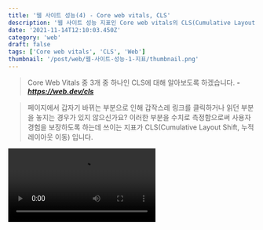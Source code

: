 ```yaml
---
title: '웹 사이트 성능(4) - Core web vitals, CLS'
description: '웹 사이트 성능 지표인 Core web vitals의 CLS(Cumulative Layout Shift)에 대해 알아보았습니다.'
date: '2021-11-14T12:10:03.450Z'
category: 'web'
draft: false
tags: ['Core web vitals', 'CLS', 'Web']
thumbnail: '/post/web/웹-사이트-성능-1-지표/thumbnail.png'
---
```


> Core Web Vitals 중 3개 중 하나인 CLS에 대해 알아보도록 하겠습니다.
> **_- https://web.dev/cls_**

> 페이지에서 갑자기 바뀌는 부분으로 인해 갑작스레 링크를 클릭하거나 읽던 부분을 놓지는 경우가 있지 않으신가요?
> 이러한 부분을 수치로 측정함으로써 사용자 경험을 보장하도록 하는데 쓰이는 지표가 CLS(Cumulative Layout Shift, 누적 레이아웃 이동) 입니다.

<Video src="https://storage.googleapis.com/web-dev-assets/layout-instability-api/layout-instability2.mp4" />

CLS(Cumulative Layout Shift, 누적 레이아웃 이동)는 사용자가 예상하지 못한 레이아웃 경험을 수량화하여 시각적 안정성을 측정할 때 중요한 [사용자 중심 메트릭](https://web.dev/user-centric-performance-metrics/#types-of-metrics)입니다.

[사용자 중심 메트릭](https://web.dev/user-centric-performance-metrics/#types-of-metrics) 4가지 중 `쾌적함`과 관련이 있습니다.

예상하지 못한 이동은 일반적으로 리소스가 비동기로 로드되거나 DOM 요소가 기존 콘텐츠 위의 페이지에 동적으로 추가되기 떄문에 발생합니다.

- 예측하지 못한 크기의 이미지나 동영상
- 예측한 크기보다 크거나 작게 렌더링되는 글꼴
- 동적으로 크기가 조정되는 광고, 위젯
- ...등등

위와 같은 원인이 될 수 있습니다.

이러한 것이 더욱 큰 문제가 되는 이유는 사이트에서 개발했던 기능이 사용자가 경험하는 방식과 상당히 다를 수 있다는 점입니다.

대부분 커스텀 콘텐츠나 외부 콘텐츠는 운영 환경에서 개발 환경과 동일하게 작동하지 않습니다. 테스트 이미지는 이미 개발자의 브라우저 캐시에 존재하며, 로컬에서 실행되는 API 호출은 너무 빨라 눈에 띄지 않는 경우가 많이 때문입니다.

CLS(누적 레이아웃 이동) 메트릭은 실제 사용자에게 이러한 일이 발생하는 빈도를 측정하여 이 문제를 해결하는데 도움을 줍니다.

> Core Web Vitals 3가지 메트릭 중 하나라는 것은 큰 의미를 가집니다.
> 웹 페이지 성능을 측정할 때 가장 중요한 지표 3가지 중 하나라는 것이죠.

## CLS

> Cumulative Layout Shift: 누적 레이아웃 이동
> CLS는 페이지의 전체 수명 동안 발생하는 예기치 않은 모든 레이아웃 이동에 대한 가장 큰 _Layout Shift Burst Scores(레이아웃 이동 버스트 Scores)_ 를 뜻합니다.

![cls](https://files.seonest.net/images/qnfqnfqnf/post/110/image.png)

우선 레이아웃 이동이라는 말은 어떤 뜻 일까요?

**레이아웃 이동**은 시각적 요소가 렌더링된 프레임에서 다음 프레임으로 위치를 변경할 때마다 발생합니다.

**세션 윈도우(Session Window)** 로 알려진 **레이아웃 이동 버스트(Layout Shift Score Burst)** 는 하나 이상의 레이아웃 이동이 빠르게 연속해서 이루어지는 경우를 뜻합니다.
(이 때 각 레이아웃 이동 간격은 1초 미만이며, 총 기간은 최대 5초입니다.)

**가장 큰 Layout Shift Burst Scores** 는 해당 기간 내 모든 레이아웃 이동에 대해 누적 점수가 최대인 세션 윈도우 입니다.

https://storage.googleapis.com/web-dev-assets/better-layout-shift-metric/session-window.webm

위 영상은 세션 윈도우의 예시입니다. 최대 5초로 구간이 만들어지며 파란색 막대는 레이아웃 이동의 점수를 나타냅니다.

> 이전 CLS는 페이지의 전체 수명 동안 발생한 모든 레이아웃 이동 점수의 합계를 측정했습니다.
> 2021년 6월 세션 윈도우라는 개념을 도입하고, CLS 지표 측정방식을 변경했습니다.
> _- https://web.dev/evolving-cls/_

## Evloving CLS

> 우리는 매우 좋은 피드백을 많이 받았고 대규모 분석을 완료하여 메트릭에 적용할 변경 사항을 최종 결정했습니다. 최소 1초 간격이 있고, 최대 5초 구간을 가진 세션 윈도우 지표입니다.

기존 CLS 점수 방식에 대한 많은 피드백이 있었습니다.
CLS 측정항목이 오래 열려있는 웹페이지를 측정하는 데는 부적절하며 점수가 낮은 페이지에 불이익을 준다는 피드백을 받았습니다.

기존 지표 점수는 전체 페이지 수명 동안 발생한 모든 레이아웃 이동 점수를 합계하였기 때문에 웹페이지가 오래 열려있을 수록 점수는 무제한으로 합산됩니다. 또한 무한 스크롤로 인한 레이아웃 이동이 발생하는 경우 마찬가지로 의도한 것과는 다른 불이익을 받을 수 있습니다.

이러한 점을 피드백을 받고 세션 윈도우라는 옵션을 도입하였습니다.

최소 1초 Gap을 가지고, 최대 5초 구간을 가진 윈도우를 도입하여 CLS를 측정하는 방식을 바꾸었습니다.

### 왜 세션 윈도우인가요?

점수가 무제한으로 증가하지 않는 것을 보장하면서 레이아웃 변화를 그룹화할 수 있는 윈도우 전략을 검토하였습니다. 그리고 가장 직관적으로 그룹화하기 때문에 세셩 윈도우 전략을 개발자들이 압도적으로 선호했습니다.

### 왜 세션 최대 시간이 필요한가요?

2가지 옵션이 있었습니다.

- 윈도우간 5초 Gap, 구간 상한이 없는 윈도우들 모두에 대한 평균 점수
- 윈도우간 1초 Gap, 구간 상한 5초를 가진 윈도우들 중에서 최대 점수

![session-time.png](https://files.seonest.net/images/qnfqnfqnf/post/111/session-time.png)

분석을 진행하는 도중에 위와 같은 레이아웃 이동 패턴을 가진 많은 URL이 있었습니다.

만약 평균 점수를 이용한다면 다음과 같은 문제가 발생할 수 있습니다.

세션 윈도우2에서 아주 작은 레이아웃 이동이 있습니다.
그러나 개발자가 작은 레이아웃 변경을 수정하면 어떻게 될까요?
세션 윈도우2에서는 레이아웃 이동이 발생하지 않아 세션 윈도우1만으로 평균 계산을 하게 됩니다.
그렇게 되면 페이지 점수가 기존 수정하지 않았을 때부터 거의 2배 가까지 증가하게 됩니다.

레이아웃 변경을 수정했는데 점수가 높아진다면 혼라스러울 것입니다. 사용자 경험은 약간 더 좋지만 점수는 매우 나빠졌다는 걸 알게된다면 말이죠.

평균에 대한 이 문제 때문에 더 작고 제한이 있는 최대 세션 윈도우를 선택하고 진행하기로 결정했습니다.

따라서 위의 예에서는 세션 창 2는 무시되고 세션 창 1의 레이아웃 이동 합계만 보고될 것입니다.

### 왜 최대 구간이 5초로 설정되어있나요?

여러 창 크기를 평가하고 다음과 같은 결과를 냈습니다.

- 더 작은 구간을 가진 윈도우인 경우 느린 페이지 로드와 사용자 상호 작용에 대한 느린 응답으로 인해 구간 내에 레이아웃 변화가 적어지고 여러 번 바뀌어 더 높은 점수를 받게 될 수 있습니다. 즉, 속도가 느린 페이지가 CLS에 보상하지 않도록 창을 충분히 크게 유지하여야 했습니다.
- 작은 레이아웃 이동이 계속되는 일부 페이지가 있습니다. 예를 들어, 스포츠 점수 페이지같은 경우 각 점수가 업데이트될 때마다 조금씩 바뀌게 됩니다. 이러한 변화는 성가실 수 있지만 크게 영향을 미치지 않는 경우입니다. 그래서 이러한 유형의 레이아웃 변경에 대해 창에 제한을 두어 확인을 해야 했습니다.

다양한 창 크기를 비교한 결과 **5초**가 창 크기의 적절한 제한이라는 결론을 내렸습니다.

## CLS 측정

> 우수한 사용자 경험을 제공하려면 사이트의 CLS 점수는 0.1 이하여야 합니다.

### 레이아웃 이동

> 레이아웃 이동은 [Layout Instability API](https://developer.mozilla.org/en-US/docs/Web/CSS/writing-mode)가 정의하는 것으로, 뷰포트 내의 가시적 요소가 두 프레임 사이에서 시작 위치가 변경될 때마다 `layout-shift` 항목을 보고합니다. 그리고 이러한 요소는 unstable elements로 간주됩니다.

레이아웃 이동은 **기존 요소**가 시작 위치를 변경할 때만 발생합니다.

새로운 Element가 DOM에 추가되거나 기존 Element 크기가 변경으로 인해 다른 Element의 시작 위치가 변경되지 않는 한 레이아웃 이동으로 간주되지 않습니다.

### 레이아웃 이동 점수

> layout shift score = impact fraction _ distance fraction
> 레이아웃 이동 점수 = 영향 _ 거리

레이아웃 이동 점수는 해당 움직임에 대한 영향도와 거리라는 두 가지 측정값을 사용해 계산합니다.

다음 2가지 예시를 통해 점수가 어떤 방식으로 보이는지 확인할 수 있습니다.

- Element 이동
- Element 추가

### 예시: Element 이동

#### Impact fraction(영향분율)

> 영향분율은 불안정 Element가 두 프레임 사이 뷰포트 영역에 미치는 영향을 측정합니다.
> Impace fraction = 영향을 받은 뷰포트 / 전체 뷰포트

![impact-fraction](https://files.seonest.net/images/qnfqnfqnf/post/112/image.png)

위 이미지에서 한 프레임에서 뷰포트의 50%를 차지하는 Element가 있습니다.

다음 프레임에서는 뷰포트 높이의 25%만큼 아래로 이동합니다.
(빨간색 점선 박스는 두 프레임에서 가시 영역을 합친 영역입니다.)

이 경우 영향을 받은 뷰포트는 전체 뷰포트의 75%이므로 Impact fraction은 0.75 입니다.

#### Distance fraction(거리분율)

> 거리분율은 뷰포트를 기준으로 불안정 Element가 이동한 거리를 측정합니다.
> Distance fraction = 수평 또는 수직으로 이동한 최대 거리 / 뷰포트의 가장 큰 치수(너비 또는 높이 중 더 큰 값)

![distance-fraction](https://files.seonest.net/images/qnfqnfqnf/post/114/image.png)

### 예시: Element 추가

기존 Element에 콘텐츠를 추가하면 레이아웃 이동 점수에 어떤 영향을 미치는지 확인해보겠습니다.

#### 예시1

![example1](https://files.seonest.net/images/qnfqnfqnf/post/115/image.png)

`Click Me!` 버튼이 회색 Panel 맨 아래에 추가되어 녹색 Panel을 아래로 밀어냅니다.(부분적으로 뷰포트 밖으로도 밀어냅니다.)

이 예시에서 회색 Panel은 시작 위치가 변경되지 않으므로 불안정 Element가 아닙니다.
`Click Me!` 버튼도 기존 DOM에 없었으므로 시작 위치도 변경되지 않습니다.

녹색 Panel의 경우 시작 위치는 변경되었지만 부분적으로 뷰포트 밖으로 이동되었으며 영향분율을 계산할 때 보이지 않는 영역은 고려되지 않습니다.

그래서 녹색 Panel(불안정 Element)의 영향분율은 첫 번째 프레임의 영역과 동일합니다.(뷰포트의 50%, 빨간색 점선박스). 그러므로 영향분율은 `0.5` 입니다.

거리분율은 보라색 화살표를 보면 녹색 Panel은 뷰포트의 약 14%만큼 아래로 이동하였으므로 거리분율은 `0.14` 입니다.

따라서 레이아웃 이동 점수는 `0.5 * 0.14 = 0.07` 입니다.

#### 예시2

![example2](https://files.seonest.net/images/qnfqnfqnf/post/118/image.png)

첫 번째 프레임에서 동물에 대한 API 요청의 4가지 결과가 알파벳 순으로 정렬되어 있습니다.
두 번째 프레임에서는 더 많은 동물들이 목록에 추가됩니다.

`Cat`은 시작위치가 변경되지 않았으므로 안정적입니다.
마찬가지로 목록에 추가된 `Crocodile`, `Elephant`, `Lion`, `Tiger` 또한 기존 DOM에 없었기 때문에 시작 위치가 변경되지 않았습니다.

`Dog`, `Horse`, `Zebra` 라고 표시된 항목은 모두 시작 위치가 변경되었으므로 불안정 Element입니다.

빨간색 점선 박스는 이 3가지 항목에 대한 전후 영역의 합을 나타냅니다.
이 경우 뷰포트 영역의 약 38%이므로 영향분율은 `0.38` 입니다.

화살표는 불안정 Element가 시작 위치에서 이동한 거리를 나타내며 `Zebra` 요소가 뷰포트 높이의 30% 정도로 가장 많이 이동했습니다. 따라서 거리분율은 `0.3` 입니다.

따라서 레이아웃 이동 점수는 `0.38 * 0.3 = 0.1172` 입니다.

## 예상된 레이아웃 이동 vs 예상치 못한 레이아웃 이동

모든 레이아웃 변경이 나쁜 것은 아닙니다.
실제로 많은 웹 페이지에서 레이아웃 변경은 자주 일어납니다.

**예상치 못한 레이아웃 이동**인 경우에만 나쁜 것입니다.

반면 사용하 상호 작용(링크, 버튼, 검색 등)에 대한 응답으로 발생하는 레이아웃 이동은 사용자에게 그 관계가 명확하게 보이는 한 괜찮습니다.

> 예를 들어, API 호출 후 요청이 완료될 때 사용자에게 좋지 않은 레이아웃 이동을 피하기 위해 로딩바를 표시하는 것은 좋은 경우입니다.
> 사용자가 로드되고 있다는 사실을 인지하지 못하거나 리소스가 언제 준비될지 예상하지 못하는 경우 사용자는 의도하지 않은 다른 것을 클릭하게 될 수도 있습니다.

또한 제대로 된 애니메이션, 트랜지션은 사용자에게 예상된 레이아웃 이동이라는 것을 알려주는 좋은 방법입니다.
점진적이고 자연스럽게 이동하는 콘텐츠는 사용자가 상황을 더 잘 이해하고 변경을 안내하는데 도움이 됩니다.

> CSS `Trasnform` 속성을 사용하면 레이아웃 이동을 트리거 하지 않고 애니메이션을 적용할 수 있습니다.
>
> - `height`, `width` 속성을 변경하는 대신 `transform: scale()`를 사용하세요
> - Element를 이동 시킬 때 `top`, `right`, `bottom`, `left` 대신 `transform: translate()`를 사용하세요.

## CLS 측정 도구

[Chrome Devtools](https://developer.chrome.com/docs/devtools/), [LightHouse](https://developers.google.com/web/tools/lighthouse/), [PageSpeed Insights](https://developers.google.com/speed/pagespeed/insights/)에서는 기본적으로 Core Web Vitals에 대해 보고서를 작성해줍니다.

구글 Search Console을 이용하고 계시다면 `코어 웹 바이탈` 항목에서 보고서를 받아볼 수 있습니다.(기본적으로

구글 [web-vitals](https://github.com/GoogleChrome/web-vitals) 라이브러리에서 사용할 수 있습니다.

세션 윈도우 적용에 대해서도 github wiki에서 snippet을 제공하고 있습니다.

- https://github.com/GoogleChrome/web-vitals
- [Snippets for LSN using PerformanceObserver
  ](https://github.com/mmocny/web-vitals/wiki/Snippets-for-LSN-using-PerformanceObserver)

## 마무리하며

구글에서 사용자 경험에서 중요한 지표로 관리하는 web-vitals 중 Core Web Vitals에 대해 겉핥기 식으로나마 확인해보았습니다.

웹 페이지 성능에 대해 알아보고자 더듬더듬 거리며 조금은 이해를 해본 것 같아요.

web vitals는 정적인 지표가 아니고 계속해서 변경되어가며 사용자 경험에 발맞추어 진화해 나갈 것으로 보입니다.

이 모든 최적화를 당장 실현할 순 없겠지만, 이러한 것이 있다는 것을 알고 추후 적용할 때 찾아볼 수 있다는 것만으로도 큰 도움이 될 수 있을 것 같습니다.

## Reference

- https://web.dev/cls/
- https://www.searchenginejournal.com/google-cumulative-layout-shift/402216/#close

